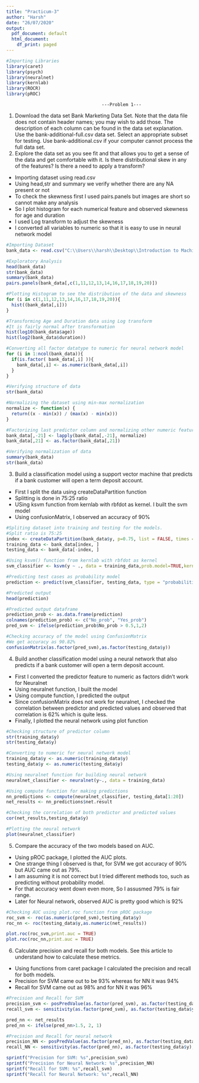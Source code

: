 ```yaml
---
title: "Practicum-3"
author: "Harsh"
date: "26/07/2020"
output:
  pdf_document: default
  html_document:
    df_print: paged
---
```


```r

#Importing Libraries
library(caret)
library(psych)
library(neuralnet)
library(kernlab)
library(ROCR)
library(pROC)

```

                                        ---Problem 1---

1. Download the data set Bank Marketing Data Set. Note that the data file does not contain header names; you may wish to add those. The description of each column can be found in the data set explanation. Use the bank-additional-full.csv data set. Select an appropriate subset for testing. Use bank-additional.csv if your computer cannot process the full data set.
2. Explore the data set as you see fit and that allows you to get a sense of the data and get comfortable with it. Is there distributional skew in any of the features? Is there a need to apply a transform? 

- Importing dataset using read.csv
- Using head,str and summary we verify whether there are any NA present or not
- To check the skewness first I used pairs.panels but images are short so cannot make any analysis
- So I plot histogram for each numerical feature and observed skewness for age and duration
- I used Log transform to adjust the skewness
- I converted all variables to numeric so that it is easy to use in neural network model

```r

#Importing Dataset
bank_data <- read.csv("C:\\Users\\harsh\\Desktop\\Introduction to Machine learning and Data Mining\\Practicum-3\\bank-additional-full.csv", sep = ';',stringsAsFactors = TRUE)

#Exploratory Analysis
head(bank_data)
str(bank_data)
summary(bank_data)
pairs.panels(bank_data[,c(1,11,12,13,14,16,17,18,19,20)])

#Plotting Histogram to see the distribution of the data and skewness
for (i in c(1,11,12,13,14,16,17,18,19,20)){
  hist((bank_data[,i]))
}

#Transforming Age and Duration data using Log transform
#It is fairly normal after transformation
hist(log10(bank_data$age))
hist(log2(bank_data$duration))

#Converting all factor datatype to numeric for neural network model
for (i in 1:ncol(bank_data)){
  if(is.factor( bank_data[,i] )){
    bank_data[,i] <- as.numeric(bank_data[,i])
  }
}

#Verifying structure of data
str(bank_data)

#Normalizing the dataset using min-max normalization
normalize <- function(x) {
  return((x - min(x)) / (max(x) - min(x)))
}

#Factorizing last predictor column and normalizing other numeric features
bank_data[,-21] <- lapply(bank_data[,-21], normalize)
bank_data[,21] <- as.factor(bank_data[,21])

#Verifying normalization of data
summary(bank_data)
str(bank_data)

```

3. Build a classification model using a support vector machine that predicts if a bank customer will open a term deposit account.

- First I split the data using createDataPartition function
- Splitting is done in 75:25 ratio
- USing ksvm function from kernlab with rbfdot as kernel. I built the svm model
- Using confusionMatrix, I observed an accuracy of 90%

```r

#Spliting dataset into training and testing for the models.
#Split ratio is 75:25
index <- createDataPartition(bank_data$y, p=0.75, list = FALSE, times = 1)
training_data <- bank_data[index, ]
testing_data <- bank_data[-index, ]

#Using ksvm() function from kernlab with rbfdot as kernel
svm_classifier <- ksvm(y ~ ., data = training_data,prob.model=TRUE,kernel="rbfdot")

#Predicting test cases as probability model
prediction <- predict(svm_classifier, testing_data, type = "probabilities")

#Predicted output
head(prediction)

#Predicted output dataframe
prediction_prob <- as.data.frame(prediction)
colnames(prediction_prob) <- c("No_prob", "Yes_prob")
pred_svm <- ifelse(prediction_prob$No_prob > 0.5,1,2)

#Checking accuracy of the model using ConfusionMatrix
#We get accuracy as 90.82%
confusionMatrix(as.factor(pred_svm),as.factor(testing_data$y))

```

4. Build another classification model using a neural network that also predicts if a bank customer will open a term deposit account.

- First I converted the predictor feature to numeric as factors didn't work for Neuralnet
- Using neuralnet function, I built the model
- Using compute function, I predicted the output
- Since confusionMatrix does not work for neuralnet, I checked the correlation
  between predictor and predicted values and observed that correlation is 62% which is quite less.
- Finally, I plotted the neural network using plot function

```r

#Checking structure of predictor column
str(training_data$y)
str(testing_data$y)

#Converting to numeric for neural network model
training_data$y <- as.numeric(training_data$y)
testing_data$y <- as.numeric(testing_data$y)

#Using neuralnet function for building neural network
neuralnet_classifier <- neuralnet(y~., data = training_data)

#Using compute function for making predictions
nn_predictions <- compute(neuralnet_classifier, testing_data[1:20])
net_results <- nn_predictions$net.result

#Checking the correlation of both predictor and predicted values
cor(net_results,testing_data$y)

#Plotting the neural network
plot(neuralnet_classifier)

```

5. Compare the accuracy of the two models based on AUC.

- Using pROC package, I plotted the AUC plots.
- One strange thing I observed is that, for SVM we got accuracy of 90% but AUC came out as 79%.
- I am assuming it is not correct but I tried different methods too, such as predicting without probability model.
- For that accuracy went down even more, So I assusmed 79% is fair range.
- Later for Neural network, observed AUC is pretty good which is 92% 

```r

#Checking AUC using plot.roc function from pROC package
roc_svm <- roc(as.numeric(pred_svm),testing_data$y)
roc_nn <- roc(testing_data$y,as.numeric(net_results))

plot.roc(roc_svm,print.auc = TRUE)
plot.roc(roc_nn,print.auc = TRUE)

```

6. Calculate precision and recall for both models. See this article to understand how to calculate these metrics.

- Using functions from caret package I calculated the precision and recall for both models.
- Precision for SVM came out to be 93% whereas for NN it was 94%
- Recall for SVM came out as 98% and for NN it was 96%

```r

#Precision and Recall for SVM
precision_svm <- posPredValue(as.factor(pred_svm), as.factor(testing_data$y), positive="1")
recall_svm <- sensitivity(as.factor(pred_svm), as.factor(testing_data$y), positive="1")

pred_nn <- net_results
pred_nn <- ifelse(pred_nn>1.5, 2, 1)

#Precision and Recall for neural network
precision_NN <- posPredValue(as.factor(pred_nn), as.factor(testing_data$y), positive="1")
recall_NN <- sensitivity(as.factor(pred_nn), as.factor(testing_data$y), positive="1")

sprintf("Precision for SVM: %s",precision_svm)
sprintf("Precision for Neural Network: %s",precision_NN)
sprintf("Recall for SVM: %s",recall_svm)
sprintf("Recall for Neural Network: %s",recall_NN)

```
